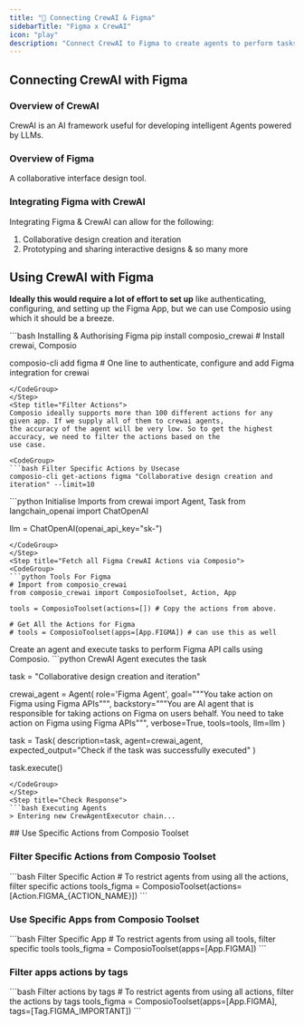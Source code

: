 ```yaml
---
title: "🚀 Connecting CrewAI & Figma"
sidebarTitle: "Figma x CrewAI"
icon: "play"
description: "Connect CrewAI to Figma to create agents to perform tasks using natural language"
---
```


## Connecting CrewAI with Figma

### Overview of CrewAI

CrewAI is an AI framework useful for developing intelligent Agents powered by LLMs.

### Overview of Figma

A collaborative interface design tool.

### Integrating Figma with CrewAI

Integrating Figma & CrewAI can allow for the following:

1. Collaborative design creation and iteration
2. Prototyping and sharing interactive designs
& so many more

## Using CrewAI with Figma

<Steps>
<Step title="Setting Up the Environment">

**Ideally this would require a lot of effort to set up** like authenticating, configuring, and setting up the Figma App, but we can use Composio using which it should be a breeze.

<CodeGroup>
```bash Installing & Authorising Figma
pip install composio_crewai # Install crewai, Composio 

composio-cli add figma # One line to authenticate, configure and add Figma integration for crewai
```
</CodeGroup>
</Step>
<Step title="Filter Actions">
Composio ideally supports more than 100 different actions for any given app. If we supply all of them to crewai agents, 
the accuracy of the agent will be very low. So to get the highest accuracy, we need to filter the actions based on the 
use case.

<CodeGroup>
```bash Filter Specific Actions by Usecase
composio-cli get-actions figma "Collaborative design creation and iteration" --limit=10
```
</CodeGroup>

</Step>
<Step title="Import Base Packages">

<CodeGroup>
```python Initialise Imports
from crewai import Agent, Task
from langchain_openai import ChatOpenAI

llm = ChatOpenAI(openai_api_key="sk-<OPENAI KEY>")
```
</CodeGroup>
</Step>
<Step title="Fetch all Figma CrewAI Actions via Composio">
<CodeGroup>
```python Tools For Figma
# Import from composio_crewai
from composio_crewai import ComposioToolset, Action, App

tools = ComposioToolset(actions=[]) # Copy the actions from above. 

# Get All the Actions for Figma
# tools = ComposioToolset(apps=[App.FIGMA]) # can use this as well
```
</CodeGroup>
</Step>
<Step title="Execute the Agent">
Create an agent and execute tasks to perform Figma API calls using Composio. 
<CodeGroup>
```python CrewAI Agent executes the task

task = "Collaborative design creation and iteration"

crewai_agent = Agent(
    role='Figma Agent',
    goal="""You take action on Figma using Figma APIs""",
    backstory="""You are AI agent that is responsible for taking actions on Figma on users behalf. You need to take action on Figma using Figma APIs""",
    verbose=True,
    tools=tools,
    llm=llm
)

task = Task(
    description=task,
    agent=crewai_agent,
    expected_output="Check if the task was successfully executed"
)

task.execute()
```
</CodeGroup>
</Step>
<Step title="Check Response">
```bash Executing Agents
> Entering new CrewAgentExecutor chain...
```
</Step>
</Steps>
## Use Specific Actions from Composio Toolset

### Filter Specific Actions from Composio Toolset

<CodeGroup>
```bash Filter Specific Action
# To restrict agents from using all the actions, filter specific actions
tools_figma = ComposioToolset(actions=[Action.FIGMA_{ACTION_NAME}])
```
</CodeGroup>

### Use Specific Apps from Composio Toolset
<CodeGroup>
```bash Filter Specific App
# To restrict agents from using all tools, filter specific tools
tools_figma = ComposioToolset(apps=[App.FIGMA])
```
</CodeGroup>

### Filter apps actions by tags 
<CodeGroup>
```bash Filter actions by tags
# To restrict agents from using all actions, filter the actions by tags
tools_figma = ComposioToolset(apps=[App.FIGMA], tags=[Tag.FIGMA_IMPORTANT])
```
</CodeGroup>